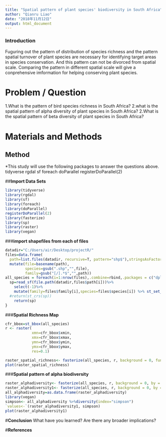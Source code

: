 ```yaml
---
title: "Spatial pattern of plant species' biodiversity in South Africa"
author: "Qianru Liao"
date: "2018年11月12日"
output: html_document
---
```

### Introduction
Fuguring out the pattern of distribution of species richness and the pattern spatial turnover of plant species are necessary for identifying target areas in species conservation. And this pattern can not be divorced from spatial scale. Comparing the pattern in different spatial scale will give a conprehensive imformation for helping conserving plant species.

# **Problem / Question**
1.What is the pattern of bird species richness in South Africa?
2.what is the spatial pattern of alpha diversity of plant species in South Africa?
2.What is the spatial pattern of beta diversity of plant species in South Africa?

# **Materials and Methods**
## **Method**
*This study will use the following packages to answer the questions above.
tidyverse
rgdal
sf
foreach
doParallel
registerDoParallel(2)

##**Import Data Sets**
```r
library(tidyverse)
library(rgdal)
library(sf)
library(foreach)
library(doParallel)
registerDoParallel(2)
library(fasterize)
library(sp)
library(raster)
library(vegan)
```

###**import shapefiles from each of files**

```r
datadir="C:/Users/air/Desktop/projectR/"
files=data.frame(
  path=list.files(datadir, recursive=T, pattern="shp$"),stringsAsFactors = F)%>%
  mutate(file=basename(path),
         species=gsub(".shp","",file),
         family=gsub("[/].*$","",path))
all_species = foreach(i=1:nrow(files),.combine=rbind,.packages = c("dplyr","sf")) %dopar% {
  sp=read_sf(file.path(datadir,files$path[i]))%>%
    select(-1)%>%
    mutate(family=files$family[i],species=files$species[i]) %>% st_set_crs(4326)
  #return(st_crs(sp))
    return(sp)
}
```

###**Spatial Richness Map**
```r
cfr_bbox=st_bbox(all_species)
r <- raster(
            xmn=cfr_bbox$xmin, 
            xmx=cfr_bbox$xmax, 
            ymn=cfr_bbox$ymin, 
            ymx=cfr_bbox$ymax,
            res=0.1)

raster_spatial_richness<- fasterize(all_species, r, background = 0, fun = "sum", by = NULL)
plot(raster_spatial_richness)
```

###**Spatial pattern of alpha biodiversity**
```r
raster_alphadiversity<- fasterize(all_species, r, background = 0, by = "species")
raster_alphadiversity1<- fasterize(all_species, r, background = 0, by = NULL)
all_alphadiversity=as.data.frame(raster_alphadiversity)
library(vegan)
simpson<- all_alphadiversity %>%diversity(index="simpson")
`values<-`(raster_alphadiversity1, simpson)
plot(raster_alphadiversity1)
```

#**Conclusion**
What have you learned? Are there any broader implications?

#**References**
